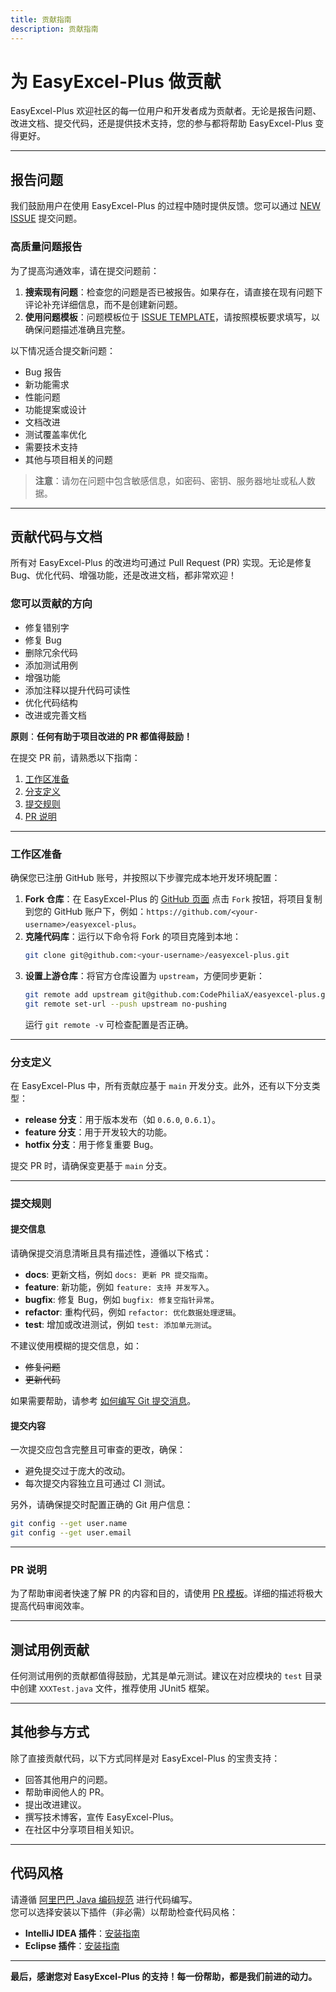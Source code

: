 ```yaml
---
title: 贡献指南
description: 贡献指南
---
```


# 为 EasyExcel-Plus 做贡献

EasyExcel-Plus 欢迎社区的每一位用户和开发者成为贡献者。无论是报告问题、改进文档、提交代码，还是提供技术支持，您的参与都将帮助 EasyExcel-Plus 变得更好。

---

## 报告问题

我们鼓励用户在使用 EasyExcel-Plus 的过程中随时提供反馈。您可以通过 [NEW ISSUE](https://github.com/CodePhiliaX/easyexcel-plus/issues/new/choose) 提交问题。

### 高质量问题报告

为了提高沟通效率，请在提交问题前：  
1. **搜索现有问题**：检查您的问题是否已被报告。如果存在，请直接在现有问题下评论补充详细信息，而不是创建新问题。  
2. **使用问题模板**：问题模板位于 [ISSUE TEMPLATE](./.github/ISSUE_TEMPLATE)，请按照模板要求填写，以确保问题描述准确且完整。

以下情况适合提交新问题：
- Bug 报告
- 新功能需求
- 性能问题
- 功能提案或设计
- 文档改进
- 测试覆盖率优化
- 需要技术支持
- 其他与项目相关的问题

> **注意**：请勿在问题中包含敏感信息，如密码、密钥、服务器地址或私人数据。

---

## 贡献代码与文档

所有对 EasyExcel-Plus 的改进均可通过 Pull Request (PR) 实现。无论是修复 Bug、优化代码、增强功能，还是改进文档，都非常欢迎！

### 您可以贡献的方向
- 修复错别字
- 修复 Bug
- 删除冗余代码
- 添加测试用例
- 增强功能
- 添加注释以提升代码可读性
- 优化代码结构
- 改进或完善文档

**原则**：**任何有助于项目改进的 PR 都值得鼓励！**

在提交 PR 前，请熟悉以下指南：
1. [工作区准备](#工作区准备)
2. [分支定义](#分支定义)
3. [提交规则](#提交规则)
4. [PR 说明](#pr说明)

---

### 工作区准备

确保您已注册 GitHub 账号，并按照以下步骤完成本地开发环境配置：
1. **Fork 仓库**：在 EasyExcel-Plus 的 [GitHub 页面](https://github.com/CodePhiliaX/easyexcel-plus) 点击 `Fork` 按钮，将项目复制到您的 GitHub 账户下，例如：`https://github.com/<your-username>/easyexcel-plus`。
2. **克隆代码库**：运行以下命令将 Fork 的项目克隆到本地：
   ```bash
   git clone git@github.com:<your-username>/easyexcel-plus.git
   ```
3. **设置上游仓库**：将官方仓库设置为 `upstream`，方便同步更新：
   ```bash
   git remote add upstream git@github.com:CodePhiliaX/easyexcel-plus.git
   git remote set-url --push upstream no-pushing
   ```
   运行 `git remote -v` 可检查配置是否正确。

---

### 分支定义

在 EasyExcel-Plus 中，所有贡献应基于 `main` 开发分支。此外，还有以下分支类型：
- **release 分支**：用于版本发布（如 `0.6.0`, `0.6.1`）。
- **feature 分支**：用于开发较大的功能。
- **hotfix 分支**：用于修复重要 Bug。

提交 PR 时，请确保变更基于 `main` 分支。

---

### 提交规则

#### 提交信息
请确保提交消息清晰且具有描述性，遵循以下格式：
- **docs**: 更新文档，例如 `docs: 更新 PR 提交指南`。
- **feature**: 新功能，例如 `feature: 支持 并发写入`。
- **bugfix**: 修复 Bug，例如 `bugfix: 修复空指针异常`。
- **refactor**: 重构代码，例如 `refactor: 优化数据处理逻辑`。
- **test**: 增加或改进测试，例如 `test: 添加单元测试`。

不建议使用模糊的提交信息，如：  
- ~~修复问题~~  
- ~~更新代码~~  

如果需要帮助，请参考 [如何编写 Git 提交消息](http://chris.beams.io/posts/git-commit/)。

#### 提交内容
一次提交应包含完整且可审查的更改，确保：
- 避免提交过于庞大的改动。
- 每次提交内容独立且可通过 CI 测试。

另外，请确保提交时配置正确的 Git 用户信息：
```bash
git config --get user.name
git config --get user.email
```

---

### PR 说明

为了帮助审阅者快速了解 PR 的内容和目的，请使用 [PR 模板](./.github/PULL_REQUEST_TEMPLATE.md)。详细的描述将极大提高代码审阅效率。

---

## 测试用例贡献

任何测试用例的贡献都值得鼓励，尤其是单元测试。建议在对应模块的 `test` 目录中创建 `XXXTest.java` 文件，推荐使用 JUnit5 框架。

---

## 其他参与方式

除了直接贡献代码，以下方式同样是对 EasyExcel-Plus 的宝贵支持：
- 回答其他用户的问题。
- 帮助审阅他人的 PR。
- 提出改进建议。
- 撰写技术博客，宣传 EasyExcel-Plus。
- 在社区中分享项目相关知识。

---

## 代码风格

请遵循 [阿里巴巴 Java 编码规范](https://alibaba.github.io/Alibaba-Java-Coding-Guidelines/) 进行代码编写。  
您可以选择安装以下插件（非必需）以帮助检查代码风格：
- **IntelliJ IDEA 插件**：[安装指南](https://github.com/alibaba/p3c/blob/master/idea-plugin/README.md)
- **Eclipse 插件**：[安装指南](https://github.com/alibaba/p3c/blob/master/eclipse-plugin/README.md)

---

**最后，感谢您对 EasyExcel-Plus 的支持！每一份帮助，都是我们前进的动力。**